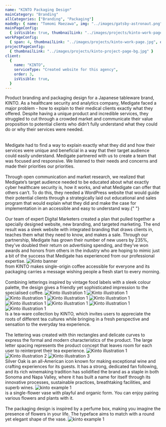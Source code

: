 ```yaml
---
name: "KINTO Packaging Design"
mainCategory: "Branding"
allCategories: ["Branding", "Packaging"]
madeBy: { name: "Tomomi Maezawa", img: "../images/gatsby-astronaut.png" }
mainPageConfig:
  { isVisible: true, thumbnailLink: "../images/projects/kinto-work-page.jpg" }
workPageConfig:
  { span: 4, thumbnailLink: "../images/projects/kinto-work-page.jpg", order: 3 }
projectPageConfig:
  { thumbnailLink: "../images/projects/kinto-project-page-bg.jpg" }
client:
  {
    name: "KINTO",
    serviceType: "Created website for this agency",
    order: 3,
    isVisible: true,
  }
---
```


<Section
  first
  sectionName="Project Description"
  clientName="Medigate Healthcare"
>
  <Grid container justify="space-between">
    <Grid item xs={12} sm={5} style={{ position: "relative" }}>
      <ProjectDesc
        features={["PRODUCT BRANDING", "PACKAGING DESIGN", "LOGO DESIGN"]}
        challengeHighlight="My challenge was to express the concept of each product with a simple and minimalistic design while distinguishing the identities."
      >
        Product branding and packaging design for a Japanese tableware brand,
        KINTO.
      </ProjectDesc>
    </Grid>
    <Grid item xs={12} sm={6}>
      <Paragraph title="challenge" textAfter>
        As a healthcare security and analytics company, Medigate faced a major
        problem - how to explain to their medical clients exactly what they
        offered. Despite having a unique product and incredible services, they
        struggled to cut through a crowded market and communicate their value
        proposition to potential clients who didn’t fully understand what they
        could do or why their services were needed. <br />
        <br />
        <br />
        Medigate had to find a way to explain exactly what they did and how their
        services were unique and beneficial in a way that their target audience could
        easily understand.
      </Paragraph>
      <Paragraph title="approach" noMarginBottom>
        Medigate partnered with us to create a team that was focused and
        responsive. We listened to their needs and concerns and made their
        priorities our priorities. <br />
        <br />
        Through open communication and market research, we realized that
        Medigate’s target audience needed to be educated about what exactly
        cyber healthcare security is, how it works, and what Medigate can offer
        that others can’t. To do this, they needed a WordPress website that
        would guide their potential clients through a strategically laid out
        educational and sales program that would explain what they did and make
        the case for implementation in an accessible and easy to understand way.{" "}
        <br />
        <br />
        Our team of expert Digital Marketers created a plan that pulled together
        a specially designed website, new branding, and targeted marketing. The
        end result was a sleek website with integrated branding that draws
        clients in, teaches them what they need to know, and makes a sale.
        Through our partnership, Medigate has grown their number of new users by
        235%, they’ve doubled their return on advertising spending, and they’ve
        won awards and honors from others in the industry who are hoping to
        mimic just a bit of the success that Medigate has experienced from our
        professional expertise.
      </Paragraph>
    </Grid>
  </Grid>
  <Margin bxs={160} bsm={160} />
  <Image src="kinto-project-section-1-banner.jpg" alt="Kinto banner" />
</Section>
<Section sectionName="Branding" clientName="Medigate Healthcare">
  <Grid container justify="flex-end">
    <Grid item xs={12} sm={6}>
      <Paragraph title="DRIP BAG">
        from KINTO makes single-origin coffee accessible for everyone and its
        packaging carries a message wishing people a fresh start to every
        morning. <br />
        <br />
        Combining letterings inspired by vintage food labels with a sleek colour
        palette, the design gives a friendly yet sophisticated impression to the
        specialised coffee.
      </Paragraph>
    </Grid>
  </Grid>
  <Carousel>
    <Image
      src="kinto-project-section-2-example-1.jpg"
      alt="Kinto illustration 1"
      style={{
        width: "1000px",
        display: "inline-table",
        marginRight: 20,
        flex: "0 0 auto",
      }}
    />
    <Image
      src="kinto-project-section-2-example-1.jpg"
      alt="Kinto illustration 1"
      style={{
        width: "1000px",
        display: "inline-table",
        marginRight: 20,
        flex: "0 0 auto",
      }}
    />
    <Image
      src="kinto-project-section-2-example-1.jpg"
      alt="Kinto illustration 1"
      style={{
        width: "1000px",
        display: "inline-table",
        marginRight: 20,
        flex: "0 0 auto",
      }}
    />
    <Image
      src="kinto-project-section-2-example-1.jpg"
      alt="Kinto illustration 1"
      style={{
        width: "1000px",
        display: "inline-table",
        marginRight: 20,
        flex: "0 0 auto",
      }}
    />
    <Image
      src="kinto-project-section-2-example-1.jpg"
      alt="Kinto illustration 1"
      style={{
        width: "1000px",
        display: "inline-table",
        marginRight: 20,
        flex: "0 0 auto",
      }}
    />
    <Image
      src="kinto-project-section-2-example-1.jpg"
      alt="Kinto illustration 1"
      style={{
        width: "1000px",
        display: "inline-table",
        marginRight: 20,
        flex: "0 0 auto",
      }}
    />
    <Image
      src="kinto-project-section-2-example-1.jpg"
      alt="Kinto illustration 1"
      style={{
        width: "1000px",
        display: "inline-table",
        marginRight: 20,
        flex: "0 0 auto",
      }}
    />
    <Image
      src="kinto-project-section-2-example-1.jpg"
      alt="Kinto illustration 1"
      style={{
        width: "1000px",
        display: "inline-table",
        marginRight: 20,
        flex: "0 0 auto",
      }}
    />
    <Image
      src="kinto-project-section-2-example-1.jpg"
      alt="Kinto illustration 1"
      style={{ width: "1000px", display: "inline-table", flex: "0 0 auto" }}
    />
  </Carousel>
</Section>
<Section sectionName="Web Design" clientName="Medigate Healthcare">
  <Grid container justify="space-between">
    <Grid item xs={12} sm={5} style={{ position: "relative" }}>
      <Paragraph title="LEAVES TO TEA" sticky noMarginBottom>
        Is a tea-ware collection by KINTO, which invites users to appreciate the
        roots of different tea cultures while bringing in a fresh perspective
        and sensation to the everyday tea experience. <br />
        <br />
        The lettering was created with thin rectangles and delicate curves to
        express the formal and modern characteristics of the product. The large
        letter spacing represents the product concept that leaves room for each
        user to reinterpret their tea experience.
      </Paragraph>
    </Grid>
    <Grid item xs={12} sm={6} container spacing={6}>
      <Grid item xs={12}>
        <Image
          src="kinto-project-section-3-example-1.jpg"
          alt="Kinto illustration 1"
        />
      </Grid>
      <Grid item xs={12}>
        <Image
          src="kinto-project-section-3-example-2.jpg"
          alt="Kinto illustration 2"
        />
      </Grid>
      <Grid item xs={12}>
        <Image
          src="kinto-project-section-3-example-3.jpg"
          alt="Kinto illustration 3"
        />
      </Grid>
    </Grid>
  </Grid>
</Section>
<Section sectionName="Branding" clientName="Medigate Healthcare">
  <Grid container justify="flex-end">
    <Grid item xs={12} sm={6}>
      <Paragraph title="SACCO">
        Silver Oak is an all-American icon known for making exceptional wine and
        crafting experiences for its guests. It has a strong, dedicated fan
        following, and its rich winemaking tradition has solidified the brand as
        a staple in both Sonoma and Napa Valley, where it has built a name for
        itself through its innovative processes, sustainable practices,
        breathtaking facilities, and superb wines.
      </Paragraph>
    </Grid>
  </Grid>
  <Image src="kinto-project-section-4-example-1.jpg" alt="kinto example 1" />
</Section>
<Section last sectionName="Branding" clientName="Medigate Healthcare">
  <Grid container justify="flex-end">
    <Grid item xs={12} sm={6}>
      <Paragraph title="SACCO">
        is a single-flower vase with playful and organic form. You can enjoy
        pairing various flowers and plants with it. <br />
        <br />
        The packaging design is inspired by a perfume box, making you imagine
        the presence of flowers in your life. The typeface aims to match with a
        round yet elegant shape of the vase.
      </Paragraph>
    </Grid>
  </Grid>
  <Image src="kinto-project-section-5-example-1.jpg" alt="kinto example 1" />
</Section>
